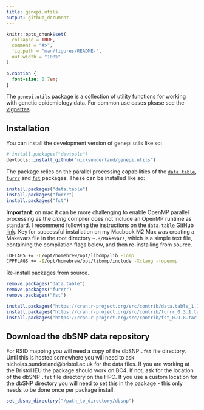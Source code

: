 ```yaml
---
title: genepi.utils
output: github_document
---
```


<!-- README.md is generated from README.Rmd. Please edit that file -->

```r
knitr::opts_chunk$set(
  collapse = TRUE,
  comment = "#>",
  fig.path = "man/figures/README-",
  out.width = "100%"
)
```

```css
p.caption {
  font-size: 0.7em;
}
```

<!-- badges: start -->
<!-- badges: end -->

The `genepi.utils` package is a collection of utility functions for working with genetic epidemiology data. For common use cases please see the [vignettes](https://nicksunderland.github.io/genepi.utils/).

## Installation

You can install the development version of genepi.utils like so:

```r
# install.packages("devtools")
devtools::install_github("nicksunderland/genepi.utils")
```

The package relies on the parallel processing capabilities of the [`data.table`](https://rdatatable.gitlab.io/data.table/), [`furrr`](https://furrr.futureverse.org) and [`fst`](https://www.fstpackage.org) packages. These can be installed like so: 

```r
install.packages("data.table")
install.packages("furrr")
install.packages("fst")
```

**Important**: on mac it can be more challenging to enable OpenMP parallel processing as the *clang* compiler does not include an OpenMP runtime as standard. I recommend following the instructions on the `data.table` GitHub [link](https://github.com/Rdatatable/data.table/wiki/Installation). Key for successful installation on my Macbook M2 Max was creating a Makevars file in the root directory `~.R/Makevars`, which is a simple text file, containing the compilation flags below, and then re-installing from source. 

```bash
LDFLAGS += -L/opt/homebrew/opt/libomp/lib -lomp
CPPFLAGS += -I/opt/homebrew/opt/libomp/include -Xclang -fopenmp
```

Re-install packages from source.
```r
remove.packages("data.table")
remove.packages("furrr")
remove.packages("fst")

install.packages("https://cran.r-project.org/src/contrib/data.table_1.14.10.tar.gz", type="source", repos=NULL)
install.packages("https://cran.r-project.org/src/contrib/furrr_0.3.1.tar.gz", type="source", repos=NULL)
install.packages("https://cran.r-project.org/src/contrib/fst_0.9.8.tar.gz", type="source", repos=NULL)
```


## Download the dbSNP data repository

For RSID mapping you will need a copy of the dbSNP `.fst` file directory. Until this is hosted somewhere you will need to ask nicholas.sunderland@bristol.ac.uk for the data files. If you are working at the Bristol IEU the package should work on BC4. If not, ask for the location of the dbSNP `.fst` file directory on the HPC. If you use a custom location for the dbSNP directory you will need to set this in the package - this only needs to be done once per package install.

```r
set_dbsnp_directory("/path_to_directory/dbsnp")
```
